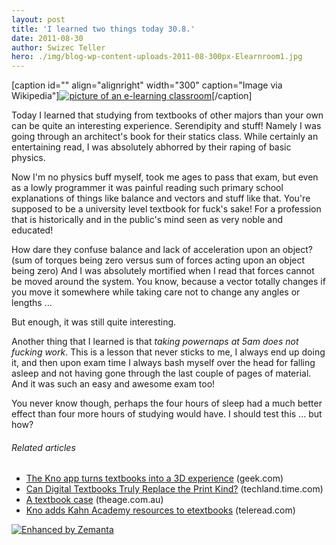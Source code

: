```yaml
---
layout: post
title: 'I learned two things today 30.8.'
date: 2011-08-30
author: Swizec Teller
hero: ./img/blog-wp-content-uploads-2011-08-300px-Elearnroom1.jpg
---
```

\[caption id="" align="alignright" width="300" caption="Image via Wikipedia"][![picture of an e-learning classroom](./img/blog-wp-content-uploads-2011-08-300px-Elearnroom1.jpg "picture of an e-learning classroom")](http://commons.wikipedia.org/wiki/File:Elearnroom.jpg)\[/caption]



Today I learned that studying from textbooks of other majors than your own can be quite an interesting experience. Serendipity and stuff! Namely I was going through an architect's book for their statics class. While certainly an entertaining read, I was absolutely abhorred by their raping of basic physics.



Now I'm no physics buff myself, took me ages to pass that exam, but even as a lowly programmer it was painful reading such primary school explanations of things like balance and vectors and stuff like that. You're supposed to be a university level textbook for fuck's sake! For a profession that is historically and in the public's mind seen as very noble and educated!



How dare they confuse balance and lack of acceleration upon an object? (sum of torques being zero versus sum of forces acting upon an object being zero) And I was absolutely mortified when I read that forces cannot be moved around the system. You know, because a vector totally changes if you move it somewhere while taking care not to change any angles or lengths ...



But enough, it was still quite interesting.



Another thing that I learned is that _taking powernaps at 5am does not fucking work_. This is a lesson that never sticks to me, I always end up doing it, and then upon exam time I always bash myself over the head for falling asleep and not having gone through the last couple of pages of material. And it was such an easy and awesome exam too!



You never know though, perhaps the four hours of sleep had a much better effect than four more hours of studying would have. I should test this ... but how?

###### Related articles

- [The Kno app turns textbooks into a 3D experience](http://www.geek.com/articles/apple/the-kno-app-turns-textbooks-into-a-3d-experience-20110822/) (geek.com)
- [Can Digital Textbooks Truly Replace the Print Kind?](http://techland.time.com/2011/08/29/can-digital-textbooks-truly-replace-the-print-kind/) (techland.time.com)
- [A textbook case](http://www.theage.com.au/national/education/a-textbook-case-for-digital-learning-20110815-1iujw.html) (theage.com.au)
- [Kno adds Kahn Academy resources to etextbooks](http://www.teleread.com/uncategorized/kno-adds-kahn-academy-resources-to-etextbooks/) (teleread.com)

[![Enhanced by Zemanta](http://img.zemanta.com/zemified_e.png?x-id=27b70712-8dd9-4829-8b8b-d5ff3a598dc4)](http://www.zemanta.com/ "Enhanced by Zemanta")